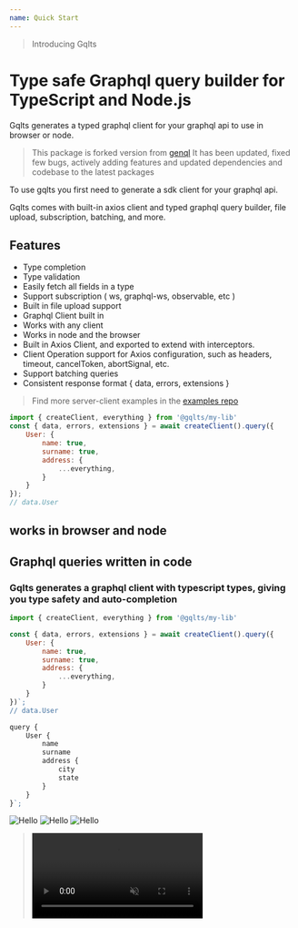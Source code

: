 ```yaml
---
name: Quick Start
---
```


> Introducing Gqlts
# Type safe Graphql query builder for TypeScript and Node.js

Gqlts generates a typed graphql client for your graphql api to use in browser or node.

> This package is forked version from [genql](https://github.com/remorses/genql/)
> It has been updated, fixed few bugs, actively adding features and updated dependencies and codebase to the latest packages

To use gqlts you first need to generate a sdk client for your graphql api.

Gqlts comes with built-in axios client and typed graphql query builder, file upload, subscription, batching, and more.

## Features

- Type completion
- Type validation
- Easily fetch all fields in a type
- Support subscription ( ws, graphql-ws, observable, etc )
- Built in file upload support
- Graphql Client built in
- Works with any client
- Works in node and the browser
- Built in Axios Client, and exported to extend with interceptors.
- Client Operation support for Axios configuration, such as headers, timeout, cancelToken, abortSignal, etc.
- Support batching queries
- Consistent response format \{ data, errors, extensions \}

> Find more server-client examples in the [examples repo](https://github.com/meabed/graphql-examples)

```js
import { createClient, everything } from '@gqlts/my-lib'
const { data, errors, extensions } = await createClient().query({
    User: {
        name: true,
        surname: true,
        address: {
            ...everything,
        }
    }
});
// data.User
```
## works in browser and node


## Graphql queries written in code

### Gqlts generates a graphql client with typescript types, giving you type safety and auto-completion

```js
import { createClient, everything } from '@gqlts/my-lib'

const { data, errors, extensions } = await createClient().query({
    User: {
        name: true,
        surname: true,
        address: {
            ...everything,
        }
    }
})`;
// data.User
```

```js
query {
    User {
        name
        surname
        address {
            city
            state
        }
    }
}`;
```

![Hello](/apollo-logo.svg)
![Hello](/nextjs-logo.svg)
![Hello](/banner.jpg)

> <video loop autoPlay muted src="../completion.mp4" />
> <video loop autoPlay muted src="../validation.mp4" />


